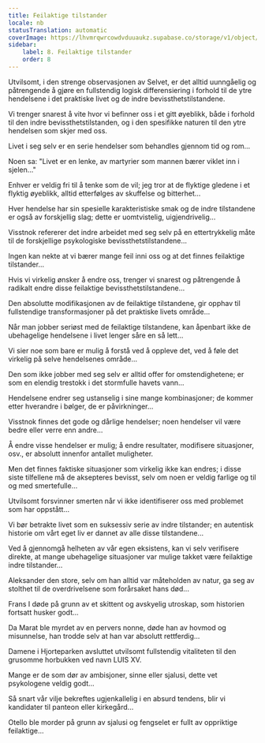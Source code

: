 ```yaml
---
title: Feilaktige tilstander
locale: nb
statusTranslation: automatic
coverImage: https://lhvmrqwrcowdvduuaukz.supabase.co/storage/v1/object/public/strapi-uploads/small_cover-tratado-de-psicologia-revolucionaria.webp-5e15e1cec4e0ebebcde5d7fc7565d8fd.webp
sidebar:
    label: 8. Feilaktige tilstander
    order: 8
---
```

Utvilsomt, i den strenge observasjonen av Selvet, er det alltid uunngåelig og påtrengende å gjøre en fullstendig logisk differensiering i forhold til de ytre hendelsene i det praktiske livet og de indre bevissthetstilstandene.

Vi trenger snarest å vite hvor vi befinner oss i et gitt øyeblikk, både i forhold til den indre bevissthetstilstanden, og i den spesifikke naturen til den ytre hendelsen som skjer med oss.

Livet i seg selv er en serie hendelser som behandles gjennom tid og rom...

Noen sa: "Livet er en lenke, av martyrier som mannen bærer viklet inn i sjelen..."

Enhver er veldig fri til å tenke som de vil; jeg tror at de flyktige gledene i et flyktig øyeblikk, alltid etterfølges av skuffelse og bitterhet...

Hver hendelse har sin spesielle karakteristiske smak og de indre tilstandene er også av forskjellig slag; dette er uomtvistelig, uigjendrivelig...

Visstnok refererer det indre arbeidet med seg selv på en ettertrykkelig måte til de forskjellige psykologiske bevissthetstilstandene...

Ingen kan nekte at vi bærer mange feil inni oss og at det finnes feilaktige tilstander...

Hvis vi virkelig ønsker å endre oss, trenger vi snarest og påtrengende å radikalt endre disse feilaktige bevissthetstilstandene...

Den absolutte modifikasjonen av de feilaktige tilstandene, gir opphav til fullstendige transformasjoner på det praktiske livets område...

Når man jobber seriøst med de feilaktige tilstandene, kan åpenbart ikke de ubehagelige hendelsene i livet lenger såre en så lett...

Vi sier noe som bare er mulig å forstå ved å oppleve det, ved å føle det virkelig på selve hendelsenes område...

Den som ikke jobber med seg selv er alltid offer for omstendighetene; er som en elendig trestokk i det stormfulle havets vann...

Hendelsene endrer seg ustanselig i sine mange kombinasjoner; de kommer etter hverandre i bølger, de er påvirkninger...

Visstnok finnes det gode og dårlige hendelser; noen hendelser vil være bedre eller verre enn andre...

Å endre visse hendelser er mulig; å endre resultater, modifisere situasjoner, osv., er absolutt innenfor antallet muligheter.

Men det finnes faktiske situasjoner som virkelig ikke kan endres; i disse siste tilfellene må de aksepteres bevisst, selv om noen er veldig farlige og til og med smertefulle...

Utvilsomt forsvinner smerten når vi ikke identifiserer oss med problemet som har oppstått...

Vi bør betrakte livet som en suksessiv serie av indre tilstander; en autentisk historie om vårt eget liv er dannet av alle disse tilstandene...

Ved å gjennomgå helheten av vår egen eksistens, kan vi selv verifisere direkte, at mange ubehagelige situasjoner var mulige takket være feilaktige indre tilstander...

Aleksander den store, selv om han alltid var måteholden av natur, ga seg av stolthet til de overdrivelsene som forårsaket hans død...

Frans I døde på grunn av et skittent og avskyelig utroskap, som historien fortsatt husker godt...

Da Marat ble myrdet av en pervers nonne, døde han av hovmod og misunnelse, han trodde selv at han var absolutt rettferdig...

Damene i Hjorteparken avsluttet utvilsomt fullstendig vitaliteten til den grusomme horbukken ved navn LUIS XV.

Mange er de som dør av ambisjoner, sinne eller sjalusi, dette vet psykologene veldig godt...

Så snart vår vilje bekreftes ugjenkallelig i en absurd tendens, blir vi kandidater til panteon eller kirkegård...

Otello ble morder på grunn av sjalusi og fengselet er fullt av oppriktige feilaktige...

